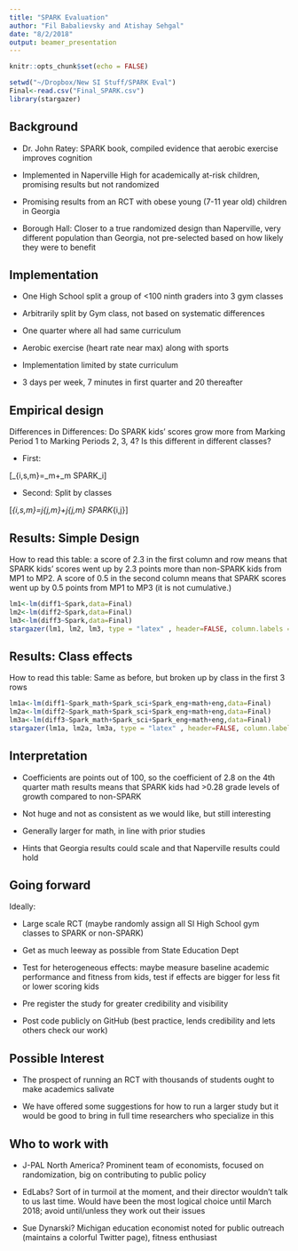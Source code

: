 ```yaml
---
title: "SPARK Evaluation"
author: "Fil Babalievsky and Atishay Sehgal"
date: "8/2/2018"
output: beamer_presentation
---
```


```r
knitr::opts_chunk$set(echo = FALSE)
```


```r
setwd("~/Dropbox/New SI Stuff/SPARK Eval")
Final<-read.csv("Final_SPARK.csv")
library(stargazer)
```


## Background

- Dr. John Ratey: SPARK book, compiled evidence that aerobic exercise improves cognition

- Implemented in Naperville High for academically at-risk children, promising results but not randomized 

- Promising results from an RCT with obese young (7-11 year old) children in Georgia

- Borough Hall: Closer to a true randomized design than Naperville, very different population than Georgia, not pre-selected based on how likely they were to benefit


## Implementation

- One High School split a group of <100 ninth graders into 3 gym classes

- Arbitrarily split by Gym class, not based on systematic differences

- One quarter where all had same curriculum

- Aerobic exercise (heart rate near max) along with sports

- Implementation limited by state curriculum

- 3 days per week, 7 minutes in first quarter and 20 thereafter


## Empirical design

Differences in Differences: Do SPARK kids' scores grow more from Marking Period 1 to Marking Periods 2, 3, 4? Is this different in different classes?

- First: 

\[\Delta_{i,s,m}=\alpha_m+\beta_m \cdot SPARK_i\]

- Second: Split by classes

\[\Delta_{i,s,m}=\sum_j\alpha_{j,m}+\sum_j\beta_{j,m} \cdot SPARK_{i,j}\]


## Results: Simple Design

How to read this table: a score of 2.3 in the first column and row means that SPARK kids' scores went up by 2.3 points more than non-SPARK kids from MP1 to MP2. A score of 0.5 in the second column means that SPARK scores went up by 0.5 points from MP1 to MP3 (it is not cumulative.)

```r
lm1<-lm(diff1~Spark,data=Final)
lm2<-lm(diff2~Spark,data=Final)
lm3<-lm(diff3~Spark,data=Final)
stargazer(lm1, lm2, lm3, type = "latex" , header=FALSE, column.labels = c("MP1 to MP2", "MP1 to MP3", "MP1 to MP4"), dep.var.labels.include = FALSE, column.sep.width = "0.5pt", font.size="tiny")
```

## Results: Class effects

How to read this table: Same as before, but broken up by class in the first 3 rows

```r
lm1a<-lm(diff1~Spark_math+Spark_sci+Spark_eng+math+eng,data=Final)
lm2a<-lm(diff2~Spark_math+Spark_sci+Spark_eng+math+eng,data=Final)
lm3a<-lm(diff3~Spark_math+Spark_sci+Spark_eng+math+eng,data=Final)
stargazer(lm1a, lm2a, lm3a, type = "latex" , header=FALSE, column.labels = c("MP1 to MP2", "MP1 to MP3", "MP1 to MP4"), dep.var.labels.include = FALSE, column.sep.width = "0.5pt", font.size="tiny")
```

## Interpretation

- Coefficients are points out of 100, so the coefficient of 2.8 on the 4th quarter math results means that SPARK kids had >0.28 grade levels of growth compared to non-SPARK

- Not huge and not as consistent as we would like, but still interesting

- Generally larger for math, in line with prior studies

- Hints that Georgia results could scale and that Naperville results could hold


## Going forward

Ideally:

- Large scale RCT (maybe randomly assign all SI High School gym classes to SPARK or non-SPARK)

- Get as much leeway as possible from State Education Dept

- Test for heterogeneous effects: maybe measure baseline academic performance and fitness from kids, test if effects are bigger for less fit or lower scoring kids

- Pre register the study for greater credibility and visibility

- Post code publicly on GitHub (best practice, lends credibility and lets others check our work)


## Possible Interest

- The prospect of running an RCT with thousands of students ought to make academics salivate

- We have offered some suggestions for how to run a larger study but it would be good to bring in full time researchers who specialize in this


## Who to work with

- J-PAL North America? Prominent team of economists, focused on randomization, big on contributing to public policy

- EdLabs? Sort of in turmoil at the moment, and their director wouldn't talk to us last time. Would have been the most logical choice until March 2018; avoid until/unless they work out their issues

- Sue Dynarski? Michigan education economist noted for public outreach (maintains a colorful Twitter page), fitness enthusiast




